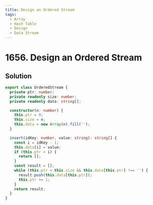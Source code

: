 ```yaml
---
title: Design an Ordered Stream
tags:
  - Array
  - Hash Table
  - Design
  - Data Stream
---
```


# 1656. Design an Ordered Stream

<Badges>
  <LevelBadge level="easy" />
  <TopicBadge name="Array" slug="array" />
  <TopicBadge name="Hash Table" slug="hash-table" />
  <TopicBadge name="Design" slug="design" />
  <TopicBadge name="Data Stream" slug="data-stream" />
</Badges>

## Solution

```typescript filename="solution.ts" copy
export class OrderedStream {
  private ptr: number;
  private readonly size: number;
  private readonly data: string[];

  constructor(n: number) {
    this.ptr = 0;
    this.size = n;
    this.data = new Array(n).fill('');
  }

  insert(idKey: number, value: string): string[] {
    const i = idKey - 1;
    this.data[i] = value;
    if (this.ptr < i) {
      return [];
    }
    const result = [];
    while (this.ptr < this.size && this.data[this.ptr] !== '') {
      result.push(this.data[this.ptr]);
      this.ptr += 1;
    }
    return result;
  }
}
```

<ProblemLink
  codingSite="leetcode"
  href="https://leetcode.com/problems/design-an-ordered-stream"
  title="Design an Ordered Stream"
/>
